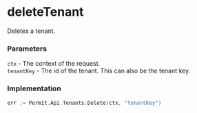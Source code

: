 # deleteTenant

Deletes a tenant.

### Parameters
`ctx` -  The context of the request.<br/>
`tenantKey` - The id of the tenant. This can also be the tenant key.<br/>

### Implementation

```go
err := Permit.Api.Tenants.Delete(ctx, "tenantKey")
```